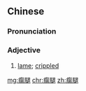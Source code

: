 ==Chinese==
{{zh-forms}}

===Pronunciation===
{{zh-pron
|m=quétuǐ
|c=ke4 teoi2
|cat=a
}}

===Adjective===
{{zh-adj}}

# [[lame]]; [[crippled]]

[[mg:瘸腿]]
[[chr:瘸腿]]
[[zh:瘸腿]]